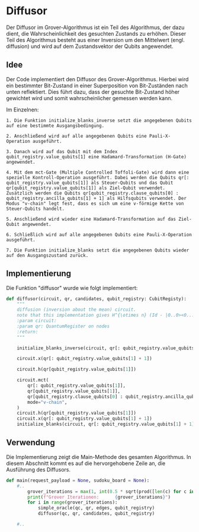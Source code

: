 # Diffusor
Der Diffusor im Grover-Algorithmus ist ein Teil des Algorithmus, der dazu dient, die Wahrscheinlichkeit
des gesuchten Zustands zu erhöhen. Dieser Teil des Algorithmus besteht aus einer Inversion um den
Mittelwert (engl. diffusion) und wird auf dem Zustandsvektor der Qubits angewendet.

## Idee
Der Code implementiert den Diffusor des Grover-Algorithmus.
Hierbei wird ein bestimmter Bit-Zustand in einer Superposition von Bit-Zuständen nach unten reflektiert.
Dies führt dazu, dass der gesuchte Bit-Zustand höher gewichtet wird und somit wahrscheinlicher gemessen werden kann.

Im Einzelnen:

    1. Die Funktion initialize_blanks_inverse setzt die angegebenen Qubits auf eine bestimmte Ausgangsbedingung.

    2. Anschließend wird auf alle angegebenen Qubits eine Pauli-X-Operation ausgeführt.

    3. Danach wird auf das Qubit mit dem Index qubit_registry.value_qubits[1] eine Hadamard-Transformation (H-Gate) angewendet.

    4. Mit dem mct-Gate (Multiple Controlled Toffoli-Gate) wird dann eine spezielle Kontroll-Operation ausgeführt. Dabei werden die Qubits qr[: qubit_registry.value_qubits[1]] als Steuer-Qubits und das Qubit qr[qubit_registry.value_qubits[1]] als Ziel-Qubit verwendet. Zusätzlich werden die Qubits qr[qubit_registry.clause_qubits[0] : qubit_registry.ancilla_qubits[1] + 1] als Hilfsqubits verwendet. Der Modus "v-chain" legt fest, dass es sich um eine v-förmige Kette von Steuer-Qubits handelt.

    5. Anschließend wird wieder eine Hadamard-Transformation auf das Ziel-Qubit angewendet.

    6. Schließlich wird auf alle angegebenen Qubits eine Pauli-X-Operation ausgeführt.

    7. Die Funktion initialize_blanks setzt die angegebenen Qubits wieder auf den Ausgangszustand zurück.
## Implementierung
Die Funktion "diffusor" wurde wie folgt implementiert:
```python
def diffusor(circuit, qr, candidates, qubit_registry: CubitRegisty):
    """
    diffusion (inversion about the mean) circuit.
    note that this implementation gives H^{\otimes n} (Id - |0..0><0...0|) H^{\otimes n}
    :param circuit:
    :param qr: QuantumRegister on nodes
    :return:
    """

    initialize_blanks_inverse(circuit, qr[: qubit_registry.value_qubits[1] + 1], candidates, qubit_registry)

    circuit.x(qr[: qubit_registry.value_qubits[1] + 1])

    circuit.h(qr[qubit_registry.value_qubits[1]])

    circuit.mct(
        qr[: qubit_registry.value_qubits[1]],
        qr[qubit_registry.value_qubits[1]],
        qr[qubit_registry.clause_qubits[0] : qubit_registry.ancilla_qubits[1] + 1],
        mode="v-chain",
    )
    circuit.h(qr[qubit_registry.value_qubits[1]])
    circuit.x(qr[: qubit_registry.value_qubits[1] + 1])
    initialize_blanks(circuit, qr[: qubit_registry.value_qubits[1] + 1], candidates, qubit_registry)

```

## Verwendung
Die Implementierung zeigt die Main-Methode des gesamten Algorithmus. In diesem Abschnitt kommt es auf die
hervorgehobene Zeile an, die Ausführung des Diffusors.
```python {7}
def main(request_payload = None, sudoku_board = None):
    #..
        grover_iterations = max(1, int(0.5 * sqrt(prod([len(c) for c in candidates]))))
        print(f"Grover Iterationen:      {grover_iterations}")
        for i in range(grover_iterations):
            simple_oracle(qc, qr, edges, qubit_registry)
            diffusor(qc, qr, candidates, qubit_registry)

    #..
```
